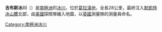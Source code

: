 {{coord|68|28|S|66|0|W|source:GNIS|display=title}}

'''吉布斯冰川'''（{{lang-en|Gibbs Glacier}}）是[[南極洲|南極洲]]的[[冰川|冰川]]，位於[[葛拉漢地|葛拉漢地]]，全長28公里，最終注入[[默凱特冰山麓|默凱特冰山麓]]北部，由[[美國|美國]]探險隊繪入地圖，以[[英國|英國]]測量隊的測量員命名。

{{DEFAULTSORT:Gibbs Glacier}}
[[Category:南極洲冰川|Category:南極洲冰川]]


{{FallièresCoast-geo-stub}}